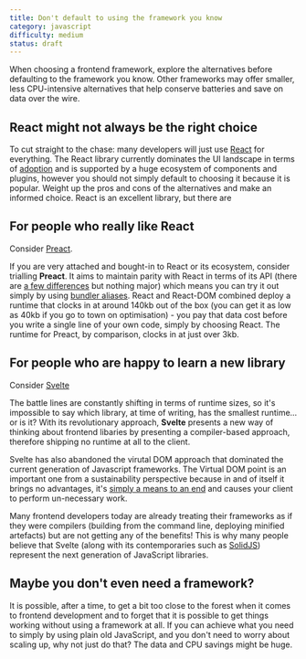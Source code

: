 ```yaml
---
title: Don't default to using the framework you know
category: javascript
difficulty: medium
status: draft
---
```


When choosing a frontend framework, explore the alternatives before defaulting to the framework you know. Other frameworks may offer smaller, less CPU-intensive alternatives that help conserve batteries and save on data over the wire.

## React might not always be the right choice

To cut straight to the chase: many developers will just use [React](https://reactjs.org/) for everything. The React library currently dominates the UI landscape in terms of [adoption](https://www.npmtrends.com/angular-vs-react-vs-vue) and is supported by a huge ecosystem of components and plugins, however you should not simply default to choosing it because it is popular. Weight up the pros and cons of the alternatives and make an informed choice. React is an excellent library, but there are

## For people who really like React

Consider [Preact](https://preactjs.com/).

If you are very attached and bought-in to React or its ecosystem, consider trialling **Preact**. It aims to maintain parity with React in terms of its API (there are [a few differences](https://preactjs.com/guide/v10/differences-to-react) but nothing major) which means you can try it out simply by using [bundler aliases](https://preactjs.com/guide/v10/switching-to-preact). React and React-DOM combined deploy a runtime that clocks in at around 140kb out of the box (you can get it as low as 40kb if you go to town on optimisation) - you pay that data cost before you write a single line of your own code, simply by choosing React. The runtime for Preact, by comparison, clocks in at just over 3kb.

## For people who are happy to learn a new library

Consider [Svelte](https://svelte.dev/)

The battle lines are constantly shifting in terms of runtime sizes, so it's impossible to say which library, at time of writing, has the smallest runtime... or is it? With its revolutionary approach, **Svelte** presents a new way of thinking about frontend libaries by presenting a compiler-based approach, therefore shipping no runtime at all to the client.

Svelte has also abandoned the virutal DOM approach that dominated the current generation of Javascript frameworks. The Virtual DOM point is an important one from a sustainability perspective because in and of itself it brings no advantages, it's [simply a means to an end](https://svelte.dev/blog/virtual-dom-is-pure-overhead) and causes your client to perform un-necessary work.

Many frontend developers today are already treating their frameworks as if they were compilers (building from the command line, deploying minified artefacts) but are not getting any of the benefits! This is why many people believe that Svelte (along with its contemporaries such as [SolidJS](https://www.solidjs.com/)) represent the next generation of JavaScript libraries.

## Maybe you don't even need a framework?

It is possible, after a time, to get a bit too close to the forest when it comes to frontend development and to forget that it is possible to get things working without using a framework at all. If you can achieve what you need to simply by using plain old JavaScript, and you don't need to worry about scaling up, why not just do that? The data and CPU savings might be huge.
